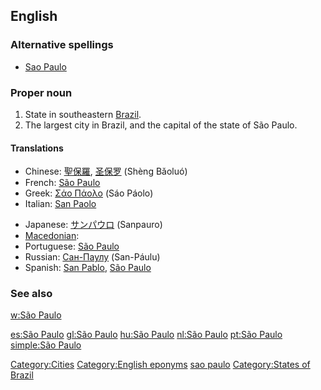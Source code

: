 {{also|Sao Paulo}}
==English==
{{wikipedia}}

===Alternative spellings===
* [[Sao Paulo]]

===Proper noun===
{{en-proper noun|sg=[[São]] [[Paulo]]}}

# State in southeastern [[Brazil]].
# The largest city in Brazil, and the capital of the state of São Paulo.

====Translations====
{{trans-top|state in Brazil}}
* Chinese: [[聖保羅]], [[圣保罗]] (Shèng Bǎoluó)
* French: [[#French|São Paulo]]
* Greek: [[Σάο Πάολο]] (Sáo Páolo)
* Italian: [[San Paolo]]
{{trans-mid}}
* Japanese: [[サンパウロ]] (Sanpauro)
* [[Macedonian]]: {{t|mk|Сао Паоло|tr=Sáo Páolo|sc=Cyrl}}
* Portuguese: [[#Portuguese|São Paulo]]
* Russian: [[Сан-Паулу]] (San-Páulu)
* Spanish: [[San Pablo]], [[#Spanish|São Paulo]]
{{trans-bottom}}

===See also===
[[w:São Paulo]]

[[Category:Cities]]
[[Category:English eponyms]]
[[Category:English words spelled with diacritics|sao paulo]]
[[Category:States of Brazil]]

[[es:São Paulo]]
[[gl:São Paulo]]
[[hu:São Paulo]]
[[nl:São Paulo]]
[[pt:São Paulo]]
[[simple:São Paulo]]